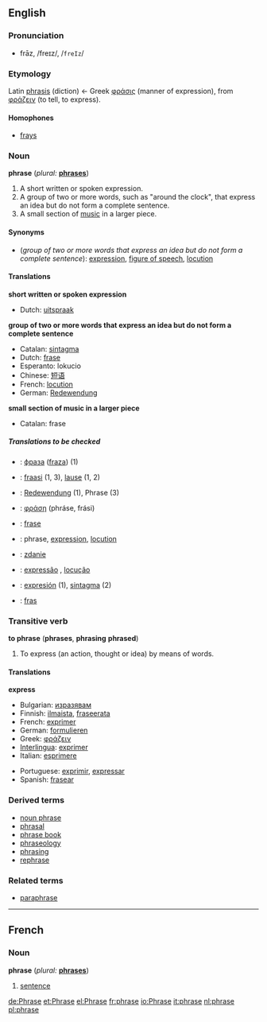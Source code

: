 ==English==

===Pronunciation===
*frāz, /freɪz/, /<tt>freIz</tt>/

===Etymology===
Latin [[phrasis]] (diction) ← Greek [[φράσις]] (manner of expression), from [[φράζειν]] (to tell, to express).

====Homophones====
*[[fray]]s

===Noun===
'''phrase''' (''plural:'' '''[[phrases]]''')

#A short written or spoken expression.
#A group of two or more words, such as "around the clock", that express an idea but do not form a complete sentence.
#A small section of [[music]] in a larger piece.

====Synonyms====
*(''group of two or more words that express an idea but do not form a complete sentence''): [[expression]], [[figure of speech]], [[locution]]

====Translations====

'''short written or spoken expression'''
{{top}}
*Dutch: [[uitspraak]] {{f}}
{{mid}}
{{bottom}}

'''group of two or more words that express an idea but do not form a complete sentence'''
{{top}}
*Catalan: [[sintagma]] {{m}}
*Dutch: [[frase#Dutch|frase]] {{f}}
*Esperanto: lokucio
*Chinese: [[短语]]
*French: [[locution#French|locution]] {{f}}
*German: [[Redewendung]] {{f}}
{{mid}}
{{bottom}}

'''small section of music in a larger piece'''
{{top}}
*Catalan: frase {{f}}
{{mid}}
{{bottom}}

=====Translations to be checked=====
<!--Remove this section once all of the translations below have been moved into the tables above.-->
{{checktrans}}

*{{ttbc|Bulgarian}}: [[фраза]] ([[fraza]]) {{f}} (1)
*{{ttbc|Finnish}}: [[fraasi]] (1, 3), [[lause]] (1, 2)
*{{ttbc|German}}: [[Redewendung]] {{f}} (1), Phrase {{f}} (3)
*{{ttbc|Greek }}: [[φράση]] (phr&aacute;se, fr&aacute;si)
*{{ttbc|Indonesian}}: [[frase]]
*{{ttbc|Interlingua}}: phrase, [[expression#Interlingua|expression]], [[locution#Interlingua|locution]]
*{{ttbc|Polish}}: [[zdanie]] {{n}}
*{{ttbc|Portuguese}}: [[expressão]] {{f}}, [[locução]] {{f}}
*{{ttbc|Spanish}}: [[expresión]] {{f}} (1), [[sintagma]] {{m}} (2)
*{{ttbc|Swedish}}: [[fras]]

===Transitive verb===
'''to phrase''' ('''phrases''', '''phrasing''' '''phrased''')

#To express (an action, thought or idea) by means of words.
<!--disputed: #To use diplomatic words.-->
<!--disputed: #To use grammatical or non-slang words.-->

====Translations====

'''express'''
{{top}}
*Bulgarian: [[изразявам]]
*Finnish: [[ilmaista]], [[fraseerata]]
*French: [[exprimer#French|exprimer]]
*German: [[formulieren]]
*Greek: [[φράζειν]]
*[[Interlingua]]: [[exprimer#Interlingua|exprimer]]
*Italian: [[esprimere]]
{{mid}}
*Portuguese: [[exprimir]], [[expressar]]
*Spanish: [[frasear]]
{{bottom}}

===Derived terms===
*[[noun phrase]]
*[[phrasal]]
*[[phrase book]]
*[[phraseology]]
*[[phrasing]]
*[[rephrase]]

===Related terms===
*[[paraphrase]]

----
==French==
===Noun===
'''phrase'''  (''plural:'' '''[[phrases]]''')
# [[sentence]] {{f}}
[[de:Phrase]]
[[et:Phrase]]
[[el:Phrase]]
[[fr:phrase]]
[[io:Phrase]]
[[it:phrase]]
[[nl:phrase]]
[[pl:phrase]]